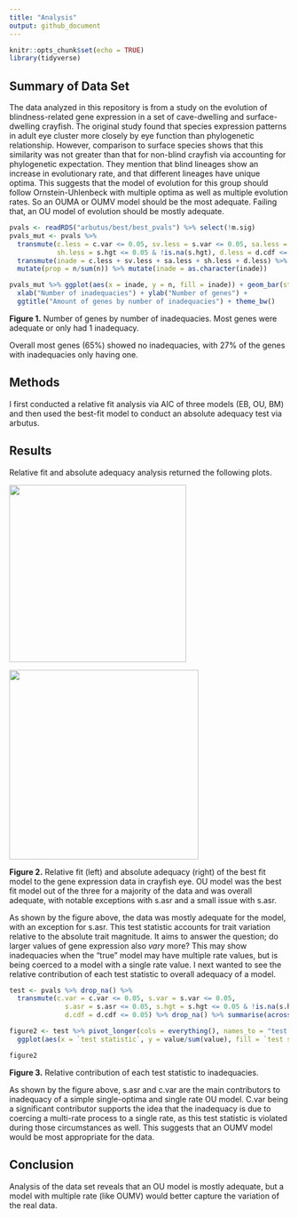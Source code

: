 ```yaml
---
title: "Analysis"
output: github_document
---
```


```r
knitr::opts_chunk$set(echo = TRUE)
library(tidyverse)
```

## Summary of Data Set

The data analyzed in this repository is from a study on the evolution of blindness-related gene expression in a set of cave-dwelling and surface-dwelling crayfish. The original study found that species expression patterns in adult eye cluster more closely by eye function than phylogenetic relationship. However, comparison to surface species shows that this similarity was not greater than that for non-blind crayfish via accounting for phylogenetic expectation. They mention that blind lineages show an increase in evolutionary rate, and that different lineages have unique optima. This suggests that the model of evolution for this group should follow Ornstein-Uhlenbeck with multiple optima as well as multiple evolution rates. So an OUMA or OUMV model should be the most adequate. Failing that, an OU model of evolution should be mostly adequate.

```r
pvals <- readRDS("arbutus/best/best_pvals") %>% select(!m.sig)
pvals_mut <- pvals %>%
  transmute(c.less = c.var <= 0.05, sv.less = s.var <= 0.05, sa.less = s.asr <= 0.05,
            sh.less = s.hgt <= 0.05 & !is.na(s.hgt), d.less = d.cdf <= 0.05) %>%
  transmute(inade = c.less + sv.less + sa.less + sh.less + d.less) %>% count(inade) %>%
  mutate(prop = n/sum(n)) %>% mutate(inade = as.character(inade))

pvals_mut %>% ggplot(aes(x = inade, y = n, fill = inade)) + geom_bar(stat = "identity") + 
  xlab("Number of inadequacies") + ylab("Number of genes") +
  ggtitle("Amount of genes by number of inadequacies") + theme_bw()
```

**Figure 1.** Number of genes by number of inadequacies. Most genes were adequate or only had 1 inadequacy.

Overall most genes (65%) showed no inadequacies, with 27% of the genes with inadequacies only having one.

## Methods

I first conducted a relative fit analysis via AIC of three models (EB, OU, BM) and then used the best-fit model to conduct an absolute adequacy test via arbutus.

## Results

Relative fit and absolute adequacy analysis returned the following plots.

<img src="arbutus/best/AIC.png" width="319"/>

<img src="arbutus/best/best_arbutus.png" width="341"/>

**Figure 2.** Relative fit (left) and absolute adequacy (right) of the best fit model to the gene expression data in crayfish eye. OU model was the best fit model out of the three for a majority of the data and was overall adequate, with notable exceptions with s.asr and a small issue with s.asr.

As shown by the figure above, the data was mostly adequate for the model, with an exception for s.asr. This test statistic accounts for trait variation relative to the absolute trait magnitude. It aims to answer the question; do larger values of gene expression also *vary* more? This may show inadequacies when the "true" model may have multiple rate values, but is being coerced to a model with a single rate value. I next wanted to see the relative contribution of each test statistic to overall adequacy of a model.

```r
test <- pvals %>% drop_na() %>%
  transmute(c.var = c.var <= 0.05, s.var = s.var <= 0.05,
              s.asr = s.asr <= 0.05, s.hgt = s.hgt <= 0.05 & !is.na(s.hgt),
              d.cdf = d.cdf <= 0.05) %>% drop_na() %>% summarise(across(.fns = ~sum(.x, na.rm = TRUE))) 

figure2 <- test %>% pivot_longer(cols = everything(), names_to = "test statistic") %>% 
  ggplot(aes(x = `test statistic`, y = value/sum(value), fill = `test statistic`)) + geom_col() + geom_text(aes(label = round(value/sum(value), digits = 2))) + ylab("Percent of inadequacies") + theme_bw()

figure2
```

**Figure 3.** Relative contribution of each test statistic to inadequacies.

As shown by the figure above, s.asr and c.var are the main contributors to inadequacy of a simple single-optima and single rate OU model. C.var being a significant contributor supports the idea that the inadequacy is due to coercing a multi-rate process to a single rate, as this test statistic is violated during those circumstances as well. This suggests that an OUMV model would be most appropriate for the data.

## Conclusion

Analysis of the data set reveals that an OU model is mostly adequate, but a model with multiple rate (like OUMV) would better capture the variation of the real data.
